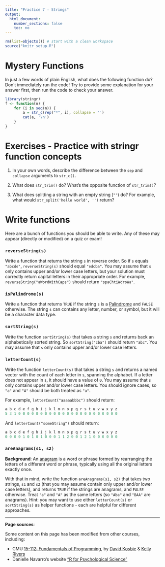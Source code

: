 ```yaml
---
title: "Practice 7 - Strings"
output:
  html_document:
    number_sections: false
    toc: no
---
```


```r
rm(list=objects()) # start with a clean workspace
source("knitr_setup.R")
```

# Mystery Functions

In just a few words of plain English, what does the following function do? Don't immediately run the code! Try to provide some explanation for your answer first, then run the code to check your answer.

```r
library(stringr)
f <- function(n) {
    for (i in seq(n)) {
        a = str_c(rep("*", i), collapse = '')
        cat(a, '\n')
    }
}
```

# Exercises - Practice with **stringr** function concepts

1.  In your own words, describe the difference between the `sep` and `collapse`
    arguments to `str_c()`.

1.  What does `str_trim()` do? What's the opposite function of `str_trim()`?

1.  What does splitting a string with an empty string (`""`) do? For example,
    what would `str_split('hello world', '')` return?

# Write functions

Here are a bunch of functions you should be able to write. Any of these may appear (directly or modified) on a quiz or exam!

### `reverseString(s)`

Write a function that returns the string `s` in reverse order. So if `s` equals `"abcde"`,  `reverseString(s)` should equal `"edcba"`. You may assume that `s` only contains upper and/or lower case letters, but your solution must correctly return capital letters in their appropriate order. For example, `reverseString("aWordWithCaps")` should return `"spaChtiWdroWa"`.

### `isPalindrome(s)`

Write a function that returns `TRUE` if the string `s` is a [Palindrome](https://en.wikipedia.org/wiki/Palindrome) and `FALSE` otherwise. The string `s` can contains any letter, number, or symbol, but it will be a character data type.

### `sortString(s)`

Write the function `sortString(s)` that takes a string `s` and returns back an alphabetically sorted string. So `sortString("cba")` should return `"abc"`. You may assume that `s` only contains upper and/or lower case letters.

### `letterCount(s)`

Write the function `letterCount(s)` that takes a string `s` and returns a named vector with the count of each letter in `s`, spanning the alphabet. If a letter does not appear in `s`, it should have a value of `0`. You may assume that `s` only contains upper and/or lower case letters. You should ignore cases, so `"a"` and `"A"` should be both treated as `"a"`.

For example, `letterCount("aaaaabbbc")` should return:

```r
a b c d e f g h i j k l m n o p q r s t u v w x y z
5 3 1 0 0 0 0 0 0 0 0 0 0 0 0 0 0 0 0 0 0 0 0 0 0 0
```

And `letterCount("someString")` should return:

```r
a b c d e f g h i j k l m n o p q r s t u v w x y z
0 0 0 0 1 0 1 0 1 0 0 0 1 1 2 0 0 1 2 1 0 0 0 0 0 0
```

### `areAnagrams(s1, s2)`

**Background**: An [anagram](https://en.wikipedia.org/wiki/Anagram) is a word or phrase formed by rearranging the letters of a different word or phrase, typically using all the original letters exactly once.

With that in mind, write the function `areAnagrams(s1, s2)` that takes two strings, `s1` and `s2` (that you may assume contain only upper and/or lower case letters), and returns `TRUE` if the strings are anagrams, and `FALSE` otherwise. Treat `"a"` and `"A"` as the same letters (so `"Aba"` and `"BAA"` are anagrams). Hint: you may want to use either `letterCount(s)` or `sortString(s)` as helper functions - each are helpful for different approaches.

---

**Page sources**:

Some content on this page has been modified from other courses, including:

- CMU [15-112: Fundamentals of Programming](http://www.kosbie.net/cmu/spring-17/15-112/), by [David Kosbie](http://www.kosbie.net/cmu/) & [Kelly Rivers](https://hcii.cmu.edu/people/kelly-rivers)
- Danielle Navarro's website ["R for Psychological Science"](https://psyr.org/index.html)
